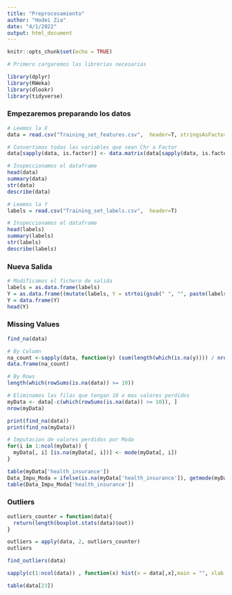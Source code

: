 ---
title: "Preprocesamiento"
author: "Hodei Zia"
date: "4/1/2022"
output: html_document
---

```{r setup, include=FALSE}
knitr::opts_chunk$set(echo = TRUE)
```


```{r}
# Primero cargaremos las librerias necesarias

library(dplyr)
library(RWeka)
library(dlookr)
library(tidyverse)
```
### Empezaremos preparando los datos

```{r}
# Leemos la X
data = read.csv("Training_set_features.csv",  header=T, stringsAsFactors=TRUE)[,-1]

# Convertimos todas las variables que sean Chr a Factor
data[sapply(data, is.factor)] <- data.matrix(data[sapply(data, is.factor)])

# Inspeccionamos el dataframe
head(data)
summary(data)
str(data)
describe(data)
```
```{r}
# Leemos la Y
labels = read.csv("Training_set_labels.csv",  header=T)

# Inspeccionamos el dataframe
head(labels)
summary(labels)
str(labels)
describe(labels)
```

### Nueva Salida

```{r}
# Modificamos el fichero de salida
labels = as.data.frame(labels)
Y = as.data.frame((mutate(labels, Y = strtoi(gsub(" ", "", paste(labels[,2], labels[,3])), base = 2))))[,c(4)]
Y = data.frame(Y)
head(Y)
```
### Missing Values

```{r}
find_na(data)

# By Column
na_count <-sapply(data, function(y) (sum(length(which(is.na(y)))) / nrow(data)) * 100)
data.frame(na_count)

# By Rows
length(which(rowSums(is.na(data)) >= 10))

# Eliminamos las filas que tengan 10 o mas valores perdidos
myData <- data[-c(which(rowSums(is.na(data)) >= 10)), ]
nrow(myData)

print(find_na(data))
print(find_na(myData))

# Imputacion de valores perdidos por Moda
for(i in 1:ncol(myData)) {
  myData[, i] [is.na(myData[, i])] <- mode(myData[, i])
}

table(myData['health_insurance']) 
Data_Impu_Moda = ifelse(is.na(myData['health_insurance']), getmode(myData['health_insurance']), myData['health_insurance'])
table(Data_Impu_Moda['health_insurance'])

```

### Outliers

```{r}
outliers_counter = function(data){
  return(length(boxplot.stats(data)$out))
}

outliers = apply(data, 2, outliers_counter)
outliers

find_outliers(data)

sapply(c(1:ncol(data)) , function(x) hist(x = data[,x],main = "", xlab = names(data)[x]))

table(data[23])

```
